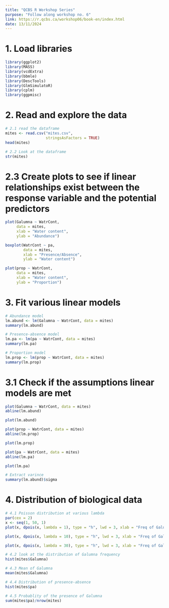 ---
title: "QCBS R Workshop Series"
purpose: "Follow along workshop no. 6"
link: https://r.qcbs.ca/workshop06/book-en/index.html 
date: 13/11/2024
---

# 1. Load libraries 
```{r}
library(ggplot2)
library(MASS)
library(vcdExtra)
library(bbmle)
library(DescTools)
library(GlmSimulatoR)
library(cplm)
library(ggpmisc)
```
# 2. Read and explore the data
```{r}
# 2.1 read the dataframe
mites <- read.csv("mites.csv",
                  stringsAsFactors = TRUE)
head(mites)
```
```{r}
# 2.2 Look at the dataframe
str(mites)
```
# 2.3 Create plots to see if linear relationships exist between the response variable and the potential predictors
```{r}
plot(Galumna ~ WatrCont,
     data = mites,
     xlab = "Water content",
     ylab = "Abundance")
```
```{r}
boxplot(WatrCont ~ pa,
        data = mites,
        xlab = "Presence/Absence",
        ylab = "Water content")
```
```{r}
plot(prop ~ WatrCont,
     data = mites,
     xlab = "Water content",
     ylab = "Proportion")
```
# 3. Fit various linear models
```{r}
# Abundance model
lm.abund <- lm(Galumna ~ WatrCont, data = mites)
summary(lm.abund)
```
```{r}
# Presence-absence model
lm.pa <- lm(pa ~ WatrCont, data = mites)
summary(lm.pa)
```
```{r}
# Proportion model
lm.prop <- lm(prop ~ WatrCont, data = mites)
summary(lm.prop)
```
# 3.1 Check if the assumptions linear models are met
```{r}
plot(Galumna ~ WatrCont, data = mites)
abline(lm.abund)
```
```{r}
plot(lm.abund)
```
```{r}
plot(prop ~ WatrCont, data = mites)
abline(lm.prop)
```
```{r}
plot(lm.prop)
```
```{r}
plot(pa ~ WatrCont, data = mites)
abline(lm.pa)
```
```{r}
plot(lm.pa)
```
```{r}
# Extract varince 
summary(lm.abund)$sigma
```
# 4. Distribution of biological data
```{r}
# 4.1 Poisson distribution at various lambda
par(cex = 2)
x <- seq(1, 50, 1)
plot(x, dpois(x, lambda = 1), type = "h", lwd = 3, xlab = "Freq of Galumna", ylab = "P", main = "lambda = 1")

plot(x, dpois(x, lambda = 10), type = "h", lwd = 3, xlab = "Freq of Galumna", ylab = "P", main = "lambda = 10")

plot(x, dpois(x, lambda = 30), type = "h", lwd = 3, xlab = "Freq of Galumna", ylab = "P", main = "lambda = 30")
```
```{r}
# 4.2 look at the distribution of Galumna frequency
hist(mites$Galumna)
```
```{r}
# 4.3 Mean of Galumna
mean(mites$Galumna)
```
```{r}
# 4.4 Distribution of presence-absence
hist(mites$pa)
```
```{r}
# 4.5 Probablity of the presence of Galumna
sum(mites$pa)/nrow(mites)
```

